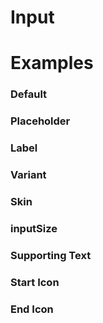 
<Meta title="Components/Atoms/Input" component={Input} />

# Input

<ArgsTable of={Input} />

# <a id="examples"></a>Examples

### Default

<Canvas>
  <Story story={templates.Default} />
</Canvas>

### Placeholder

<Canvas>
  <Story story={templates.Placeholder} />
</Canvas>

### Label

<Canvas>
  <Story story={templates.Label} />
</Canvas>

### Variant

<Canvas>
  <Story story={templates.Variant} />
</Canvas>

### Skin

<Canvas>
  <Story story={templates.Skin} />
</Canvas>

### inputSize

<Canvas>
  <Story story={templates.inputSize} />
</Canvas>

### Supporting Text

<Canvas>
  <Story story={templates.SupportingText} />
</Canvas>

### Start Icon

<Canvas>
  <Story story={templates.StartIcon} />
</Canvas>

### End Icon

<Canvas>
  <Story story={templates.EndIcon} />
</Canvas>

